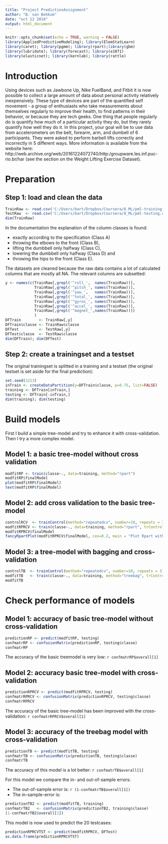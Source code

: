 ---
title: "Project PredictionAssignment"
author: "B. van Bekkum"
date: "oct 12 2018"
output: html_document
---


```{r setup, include=FALSE}
knitr::opts_chunk$set(echo = TRUE, warning = FALSE)
library(AppliedPredictiveModeling); library(ElemStatLearn)
library(caret); library(pgmm); library(rpart);library(gbm)
library(lubridate); library(forecast); library(e1071)
library(elasticnet); library(kernlab); library(rattle)
```
# Introduction
Using devices such as Jawbone Up, Nike FuelBand, and Fitbit it is now possible to collect a large amount of data about personal activity relatively inexpensively. These type of devices are part of the quantified self movement - a group of enthusiasts who take measurements about themselves regularly to improve their health, to find patterns in their behavior, or because they are tech geeks. One thing that people regularly do is quantify how much of a particular activity they do, but they rarely quantify how well they do it. In this project, your goal will be to use data from accelerometers on the belt, forearm, arm, and dumbell of 6 participants. They were asked to perform barbell lifts correctly and incorrectly in 5 different ways. More information is available from the website here: http://web.archive.org/web/20161224072740/http:/groupware.les.inf.puc-rio.br/har (see the section on the Weight Lifting Exercise Dataset).

# Preparation
## Step 1: load and clean the data
```{r}
TrainRaw <- read.csv('C:/Users/bart/Dropbox/Coursera/8_ML/pml-training.csv')
TestRaw  <- read.csv('C:/Users/bart/Dropbox/Coursera/8_ML/pml-testing.csv')
dim(TrainRaw)
```
In the documentation the explanation of the column classes is found:

* exactly according to the specification (Class A)
* throwing the elbows to the front (Class B), 
* lifting the dumbbell only halfway (Class C),
* lowering the dumbbell only halfway (Class D) and
* throwing the hips to the front (Class E).

The datasets are cleaned because the raw data contains a lot of calculated columns that are mostly all NA. The relevant columns are subsetted:
```{r}
y <- names(c(TrainRaw[,grepl('^roll_',  names(TrainRaw))],
             TrainRaw[,grepl('^pitch_', names(TrainRaw))], 
             TrainRaw[,grepl('^yaw_',   names(TrainRaw))],
             TrainRaw[,grepl('^total_', names(TrainRaw))],
             TrainRaw[,grepl('^gyros_', names(TrainRaw))], 
             TrainRaw[,grepl('^accel_', names(TrainRaw))], 
             TrainRaw[,grepl('^magnet_',names(TrainRaw))])
             )
DFTrain        <- TrainRaw[,y]
DFTrain$classe <- TrainRaw$classe
DFTest         <- TestRaw[,y]
DFTest$classe  <- TestRaw$classe
dim(DFTrain); dim(DFTest)
```

## Step 2: create a trainingset and a testset 
The original trainingset is splitted in a training and a testset (the original testset is set aside for the final prediction):
```{r}
set.seed(1213)
inTrain <- createDataPartition(y=DFTrain$classe, p=0.75, list=FALSE)
training <- DFTrain[inTrain,]
testing <- DFTrain[-inTrain,]
dim(training); dim(testing)
```

# Build models
First I build a simple tree-model and try to enhance it with cross-validation. Then I try a more complex model.

## Model 1: a basic tree-model without cross validation
```{r cache = TRUE}
modfitRP <- train(classe~., data=training, method="rpart")
modfitRP$finalModel
plot(modfitRP$finalModel)
text(modfitRP$finalModel)
```

## Model 2: add cross validation to the basic tree-model
```{r cache = TRUE}
controlRCV  <- trainControl(method="repeatedcv", number=10, repeats = 3)
modfitRPRCV <- train(classe~., data=training, method="rpart", trControl=controlRCV, tuneLength = 15)
modfitRPRCV$finalModel
fancyRpartPlot(modfitRPRCV$finalModel, cex=0.2, main = "Plot Rpart with cross-validation")
```

## Model 3: a tree-model with bagging and cross-validation
```{r cache = TRUE}
controlTB  <- trainControl(method="repeatedcv", number=10, repeats = 3)
modfitTB   <- train(classe~., data=training, method="treebag", trControl=controlTB)
modfitTB
```

# Check performance of models
## Model 1: accuracy of basic tree-model without cross-validation
```{r}
predictionRP <- predict(modfitRP, testing)
confmatrRP <- confusionMatrix(predictionRP, testing$classe)
confmatrRP
```
The accuracy of the basic treemodel is very low: `r confmatrRP$overall[1]`

## Model 2: accuracy basic tree-model with cross-validation
```{r}
predictionRPRCV <- predict(modfitRPRCV, testing)
confmatrRPRCV <- confusionMatrix(predictionRPRCV, testing$classe)
confmatrRPRCV
```
The accuracy of the basic tree-model has been improved with the cross-validation: `r confmatrRPRCV$overall[1]`


## Model 3: accuracy of the treebag model with cross-validation
```{r}
predictionTB <- predict(modfitTB, testing)
confmatrTB <- confusionMatrix(predictionTB, testing$classe)
confmatrTB
```
The accuracy of this model is a lot better: `r confmatrTB$overall[1]`

For this model we compare the in- and out-of-sample errors:

* The out-of-sample error is: `r (1-confmatrTB$overall[1])`
* The in-sample-error is:
```{r}
predictionTB2 <- predict(modfitTB, training)
confmatrTB2   <- confusionMatrix(predictionTB2, training$classe)
(1-confmatrTB2$overall[1])

```

This model is now used to predict the 20 testcases:
```{r}
predictionRPRCVTST <- predict(modfitRPRCV, DFTest)
as.data.frame(predictionRPRCVTST)
```

